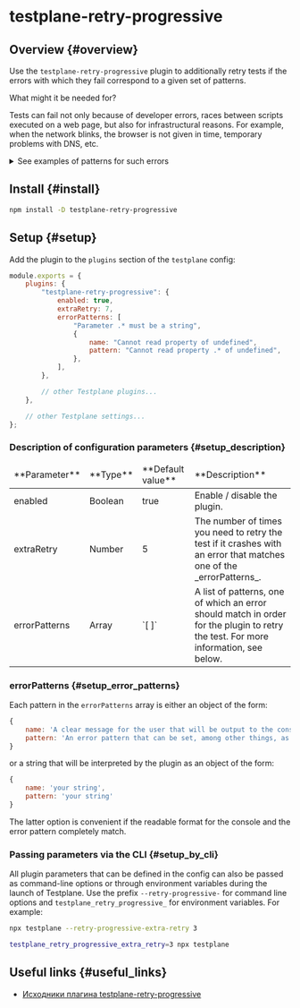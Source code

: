 # testplane-retry-progressive

## Overview {#overview}

Use the `testplane-retry-progressive` plugin to additionally retry tests if the errors with which they fail correspond to a given set of patterns.

What might it be needed for?

Tests can fail not only because of developer errors, races between scripts executed on a web page, but also for infrastructural reasons. For example, when the network blinks, the browser is not given in time, temporary problems with DNS, etc.

<details>
    <summary>See examples of patterns for such errors</summary>* Browser request was cancelled * A
    window size operation failed because the window is not currently available * chrome not
    reachable * Tried to run command without establishing a connection * No such driver * no such
    window * Session timed out or not found * Reached error page * getaddrinfo ENOTFOUND * Browsing
    context has been discarded * Cannot launch browser * Failed to decode response from marionette *
    session deleted because of page crash * Couldn't connect to selenium server
</details>

## Install {#install}

```bash
npm install -D testplane-retry-progressive
```

## Setup {#setup}

Add the plugin to the `plugins` section of the `testplane` config:

```javascript
module.exports = {
    plugins: {
        "testplane-retry-progressive": {
            enabled: true,
            extraRetry: 7,
            errorPatterns: [
                "Parameter .* must be a string",
                {
                    name: "Cannot read property of undefined",
                    pattern: "Cannot read property .* of undefined",
                },
            ],
        },

        // other Testplane plugins...
    },

    // other Testplane settings...
};
```

### Description of configuration parameters {#setup_description}

<table>
<thead>
<tr><td>**Parameter**</td><td>**Type**</td><td>**Default value**</td><td>**Description**</td></tr>
</thead>
<tbody>
<tr><td>enabled</td><td>Boolean</td><td>true</td><td>Enable / disable the plugin.</td></tr>
<tr><td>extraRetry</td><td>Number</td><td>5</td><td>The number of times you need to retry the test if it crashes with an error that matches one of the _errorPatterns_.</td></tr>
<tr><td>errorPatterns</td><td>Array</td><td>`[ ]`</td><td>A list of patterns, one of which an error should match in order for the plugin to retry the test. For more information, see below.</td></tr>

</tbody>
</table>

### errorPatterns {#setup_error_patterns}

Each pattern in the `errorPatterns` array is either an object of the form:

```javascript
{
    name: 'A clear message for the user that will be output to the console',
    pattern: 'An error pattern that can be set, among other things, as a string for a regular expression'
}
```

or a string that will be interpreted by the plugin as an object of the form:

```javascript
{
    name: 'your string',
    pattern: 'your string'
}
```

The latter option is convenient if the readable format for the console and the error pattern completely match.

### Passing parameters via the CLI {#setup_by_cli}

All plugin parameters that can be defined in the config can also be passed as command-line options or through environment variables during the launch of Testplane. Use the prefix `--retry-progressive-` for command line options and `testplane_retry_progressive_` for environment variables. For example:

```bash
npx testplane --retry-progressive-extra-retry 3
```

```bash
testplane_retry_progressive_extra_retry=3 npx testplane
```

## Useful links {#useful_links}

-   [Исходники плагина testplane-retry-progressive][testplane-retry-progressive]

[testplane-retry-progressive]: https://github.com/gemini-testing/testplane-retry-progressive
